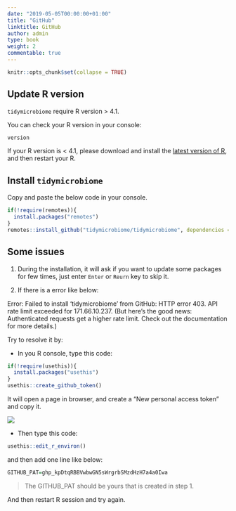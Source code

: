 ```yaml
---
date: "2019-05-05T00:00:00+01:00"
title: "GitHub"
linktitle: GitHub
author: admin
type: book
weight: 2
commentable: true
---
```


```r
knitr::opts_chunk$set(collapse = TRUE)
```

## Update R version

`tidymicrobiome` require R version > 4.1.

You can check your R version in your console:

```r
version
```

If your R version is < 4.1, please download and install the [latest version of R](https://cran.r-project.org/mirrors.html), and then restart your R.

## Install `tidymicrobiome`

Copy and paste the below code in your console.

```r
if(!require(remotes)){
  install.packages("remotes")
}
remotes::install_github("tidymicrobiome/tidymicrobiome", dependencies = TRUE)
```

## Some issues

1. During the installation, it will ask if you want to update some packages for few times, just enter `Enter` or `Reurn` key to skip it.

2. If there is a error like below:

Error: Failed to install 'tidymicrobiome' from GitHub: HTTP error 403. API rate limit exceeded for 171.66.10.237. (But here's the good news: Authenticated requests get a higher rate limit. Check out the documentation for more details.)

Try to resolve it by:

* In you R console, type this code:

```r
if(!require(usethis)){
  install.packages("usethis")
}
usethis::create_github_token()
```

It will open a page in browser, and create a "New personal access token" and copy it.

![](figures/fig3.png) 

* Then type this code:

```r
usethis::edit_r_environ()
```

and then add one line like below:

```r
GITHUB_PAT=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
```

> The GITHUB_PAT should be yours that is created in step 1.

And then restart R session and try again.


